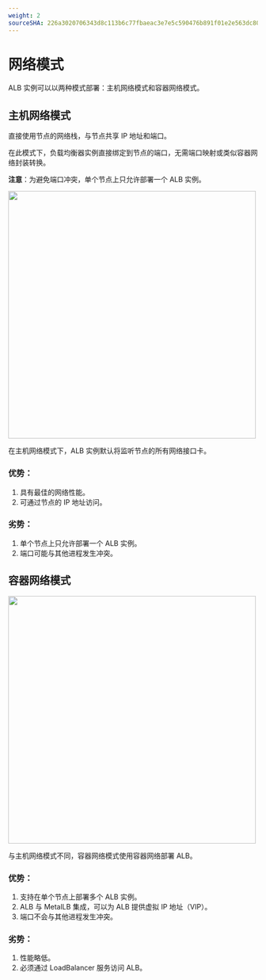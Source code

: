 ```yaml
---
weight: 2
sourceSHA: 226a3020706343d8c113b6c77fbaeac3e7e5c590476b891f01e2e563dc80f6c2
---
```


# 网络模式

ALB 实例可以以两种模式部署：主机网络模式和容器网络模式。

## 主机网络模式

直接使用节点的网络栈，与节点共享 IP 地址和端口。

在此模式下，负载均衡器实例直接绑定到节点的端口，无需端口映射或类似容器网络封装转换。

**注意**：为避免端口冲突，单个节点上只允许部署一个 ALB 实例。

<img src="../../../../en/configure/networking/assets/albhostnet.png" width="500" />

在主机网络模式下，ALB 实例默认将监听节点的所有网络接口卡。

### 优势：

1. 具有最佳的网络性能。
2. 可通过节点的 IP 地址访问。

### 劣势：

1. 单个节点上只允许部署一个 ALB 实例。
2. 端口可能与其他进程发生冲突。

## 容器网络模式

<img src="../../../../en/configure/networking/assets/albcontainnet.png" width="500" />

与主机网络模式不同，容器网络模式使用容器网络部署 ALB。

### 优势：

1. 支持在单个节点上部署多个 ALB 实例。
2. ALB 与 MetalLB 集成，可以为 ALB 提供虚拟 IP 地址（VIP）。
3. 端口不会与其他进程发生冲突。

### 劣势：

1. 性能略低。
2. 必须通过 LoadBalancer 服务访问 ALB。
